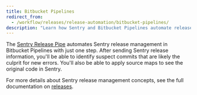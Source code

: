 ```yaml
---
title: Bitbucket Pipelines
redirect_from:
  - /workflow/releases/release-automation/bitbucket-pipelines/
description: "Learn how Sentry and Bitbucket Pipelines automate release management and help identify suspect commits."
---
```


The [Sentry Release Pipe](https://bitbucket.org/sentryio/sentry-new-release) automates Sentry release management in Bitbucket Pipelines with just one step. After sending Sentry release information, you'll be able to identify suspect commits that are likely the culprit for new errors. You'll also be able to apply source maps to see the original code in Sentry.

For more details about Sentry release management concepts, see the full documentation on [releases](/product/releases/).
